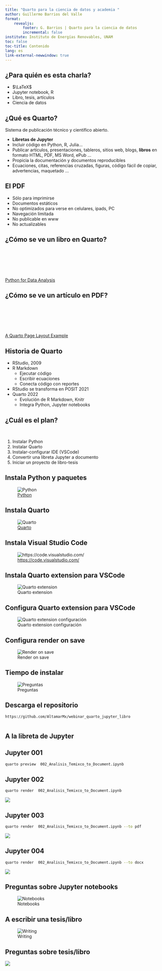 ```yaml
---
title: "Quarto para la ciencia de datos y academia "
author: Guillermo Barrios del Valle
format: 
    revealjs: 
        footer: G. Barrios | Quarto para la ciencia de datos
        incremental: false
institute: Instituto de Energías Renovables, UNAM
toc: false
toc-title: Contenido
lang: es
link-external-newwindow: true
---
```


## ¿Para quién es esta charla?
- $\LaTeX$ 
- Jupyter notebook, R
- Libro, tesis, artículos
- Ciencia de datos

## ¿Qué es Quarto?

Sistema de publicación técnico y científico abierto.

- __Libretas de Jupyter__
- Incluir código en Python, R, Julia...
- Publicar artículos, presentaciones, tableros, sitios web, blogs, __libros__ en formato HTML, PDF, MS Word, ePub ...
- Propicia la documentación y documentos reproducibles
- Ecuaciones, citas, referencias cruzadas, figuras, código fácil de copiar, advertencias, maquetado ...


## El PDF

- Sólo para imprimirse
- Documentos estáticos 
- No optimizados para verse en celulares, ipads, PC
- Navegación limitada
- No publicable en www
- No actualizables


## ¿Cómo se ve un libro en Quarto?

<br>

<br>

<br>

[Python for Data Analysis](https://wesmckinney.com/book/accessing-data/)



## ¿Cómo se ve un artículo en PDF?

<br>

<br>

<br>

[A Quarto Page Layout Example](https://quarto-dev.github.io/quarto-gallery/page-layout/tufte.pdf)



## Historia de Quarto 

- RStudio, 2009
- R Markdown
    - Ejecutar código
    - Escribir ecuaciones
    - Conecta código con reportes
- RStudio se transforma en POSIT 2021
- Quarto 2022
    - Evolución de R Markdown, Knitr
    - Integra Python, Jupyter notebooks


## ¿Cuál es el plan?


<br>

1. Instalar Python
1. Instalar Quarto
1. Instalar-configurar IDE (VSCode)
1. Convertir una libreta Jupyter a documento
1. Iniciar un proyecto de libro-tesis



## Instala Python y paquetes

![[Python](https://python.org/)](img/install_python.jpeg)

## Instala Quarto

![[Quarto](https://quarto.org/)](img/install_quarto.jpeg)

## Instala Visual Studio Code


![[https://code.visualstudio.com/](https://code.visualstudio.com/)](img/install_vscode.jpeg)



## Instala Quarto extension para VSCode

![Quarto extension](img/quarto_extension.jpeg)

## Configura Quarto extension para VSCode

![Quarto extension configuración](img/quarto_extension_settings.jpeg)

## Configura render on save

![Render on save](img/render_save.jpeg)


## Tiempo de instalar

![Preguntas](img/questions_large.png)


## Descarga el repositorio

```.html
https://github.com/AltamarMx/webinar_quarto_jupyter_libro
```
![[](https://github.com/AltamarMx/webinar_quarto_jupyter_libro)](img/repo_webinar.jpeg)


## A la libreta de Jupyter


## Jupyter 001


```.bash
quarto preview  002_Analisis_Temixco_to_Document.ipynb
```


## Jupyter 002


```.bash
quarto render  002_Analisis_Temixco_to_Document.ipynb
```
![](img/quarto_render_libreta.jpeg)


## Jupyter 003


```.bash
quarto render  002_Analisis_Temixco_to_Document.ipynb --to pdf
```
![](img/quarto_render_pdf.jpeg)


## Jupyter 004


```.bash
quarto render  002_Analisis_Temixco_to_Document.ipynb --to docx
```
![](img/quarto_render_docx.jpeg)


## Preguntas sobre Jupyter notebooks

![Notebooks](img/questions_large.png)

## A escribir una tesis/libro

![Writing](img/writing_thesis.jpg)


## Preguntas sobre tesis/libro

![](img/questions_phd.jpg)
